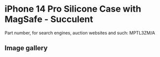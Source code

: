# iPhone 14 Pro Silicone Case with MagSafe - Succulent

Part number, for search engines, auction websites and such: MPTL3ZM/A

## Image gallery

<div style={{ width: "768px" }}>
  <GalleryComponent
    images={[
      {
        original: "/everysource/MPTL3",
        thumbnail: "/everypreview/MPTL3",
      },
      {
        original: "/everysource/MPTL3_AV1",
        thumbnail: "/everypreview/MPTL3_AV1",
      },
      {
        original: "/everysource/MPTL3_AV2",
        thumbnail: "/everypreview/MPTL3_AV2",
      },
      {
        original: "/everysource/MPTL3_AV3",
        thumbnail: "/everypreview/MPTL3_AV3",
      },
      {
        original: "/everysource/MPTL3_AV4",
        thumbnail: "/everypreview/MPTL3_AV4",
      },
      {
        original: "/everysource/MPTL3_AV5",
        thumbnail: "/everypreview/MPTL3_AV5",
      }
    ]}
  />
</div>